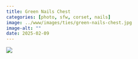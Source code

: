 ```yaml
---
title: Green Nails Chest
categories: [photo, sfw, corset, nails]
image: ../www/images/ties/green-nails-chest.jpg
image-alt: ""
date: 2025-02-09
---
```



![](../www/images/ties/green-nails-chest.jpg)

